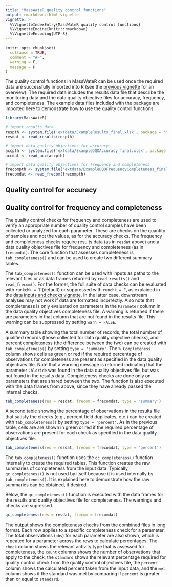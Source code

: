 ```yaml
---
title: "MassWateR quality control functions"
output: rmarkdown::html_vignette
vignette: >
  %\VignetteIndexEntry{MassWateR quality control functions}
  %\VignetteEngine{knitr::rmarkdown}
  %\VignetteEncoding{UTF-8}
---
```


```r
knitr::opts_chunk$set(
  collapse = TRUE,
  comment = "#>", 
  warning = F, 
  message = F
)
```

The quality control functions in MassWateR can be used once the required data are successfully imported into R (see the [previous vignette](https://massbays-tech.github.io/MassWateR/articles/datainput.html) for an overview).  The required data includes the results data file that describe the monitoring data and the data quality objective files for accuracy, frequency, and completeness.  The example data files included with the package are imported here to demonstrate how to use the quality control functions:

```r
library(MassWateR)

# import results data
respth <- system.file('extdata/ExampleResults_final.xlsx', package = 'MassWateR')
resdat <- read_results(respth)

# import data quality objectives for accuracy
accpth <- system.file('extdata/ExampleDQOAccuracy_final.xlsx', package = 'MassWateR')
accdat <- read_acc(accpth)

# import data quality objectives for frequency and completeness
frecompth <- system.file('extdata/ExampleDQOFrequencyCompleteness_final.xlsx', package = 'MassWateR')
frecomdat <- read_frecom(frecompth)
```

## Quality control for accuracy

## Quality control for frequency and completeness

The quality control checks for frequency and completeness are used to verify an appropriate number of quality control samples have been collected or analyzed for each parameter.  These are checks on the quantity of samples and not the values, as for the accuracy checks.  The frequency and completeness checks require results data (as in `resdat` above) and a data quality objectives file for frequency and completeness (as in `frecomdat`).  The core function that assesses completeness is `tab_completeness()` and can be used to create two different summary tables.  

The `tab_completeness()` function can be used with inputs as paths to the relevant files or as data frames returned by `read_results()` and `read_frecom()`.  For the former, the full suite of data checks can be evaluated with `runkchk = T` (default) or suppressed with `runchk = F`, as explained in the [data inputs and checks vignette](https://massbays-tech.github.io/MassWateR/articles/datainput.html).  In the latter case, downstream analyses may not work if data are formatted incorrectly.  Also note that completeness is only evaluated on parameters in the `Parameter` column in the data quality objectives completeness file.  A warning is returned if there are parameters in that column that are not found in the results file.  This warning can be suppressed by setting `warn = FALSE`. 

A summary table showing the total number of records, the total number of qualified records (those collected for data quality objective checks), and percent completeness (the difference between the two) can be created with `tab_completeness()` by setting `type = 'summary'`.  The `% Completeness` column shows cells as green or red if the required percentage of observations for completeness are present as specified in the data quality objectives file. Note that a warning message is returned indicating that the parameter `Chloride` was found in the data quality objectives file, but was not found in the results data. Completeness checks are done only on parameters that are shared between the two.  The function is also executed with the data frames from above, since they have already passed the internal checks. 

```r
tab_completeness(res = resdat, frecom = frecomdat, type = 'summary')
```

A second table showing the percentage of observations in the results file that satisfy the checks (e.g., percent field duplicates, etc.) can be created with `tab_completeness()` by setting `type = 'percent'`.  As in the previous table, cells are are shown in green or red if the required percentage of observations are present for each check as specified in the data quality objectives file.

```r
tab_completeness(res = resdat, frecom = frecomdat, type = 'percent')
```

The `tab_completeness()` function uses the `qc_completeness()` function internally to create the required tables.  This function creates the raw summaries of completeness from the input data.  Typically, `qc_completeness()` is not used by itself because it is used internally by `tab_completeness()`.  It is explained here to demonstrate how the raw summaries can be obtained, if desired. 

Below, the `qc_completeness()` function is executed with the data frames for the results and quality objectives file for completeness.  The warnings and checks are supressed. 

```r
qc_completeness(res = resdat, frecom = frecomdat)
```

The output shows the completeness checks from the combined files in long format.  Each row applies to a specific completeness check for a parameter. The total observations (`obs`) for each parameter are also shown, which is repeated for a parameter across the rows to calculate percentages.  The `check` column shows the relevant activity type that is assessed for completeness, the `count` columns shows the number of observations that apply to the check, the `standard` shows the relevant percentage required for quality control check from the quality control objectives file, the `percent` column shows the calculated percent taken from the input data, and the `met` column shows if the standard was met by comparing if `percent` is greater than or equal to `standard`.
